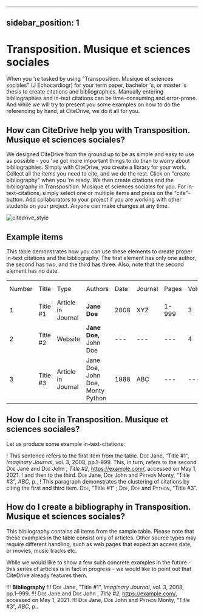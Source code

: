 
---
sidebar_position: 1
---

# Transposition. Musique et sciences sociales

When you 're tasked by using "Transposition. Musique et sciences sociales" (J Echocardiogr) for your term paper, bachelor 's, or master 's thesis to create citations and bibliographies.
Manually entering bibliographies and in-text citations can be time-consuming and error-prone. And while we will try to present you some examples on how to do the referencing by hand, at CiteDrive, we do it all for you.

<!---
## About  Transposition. Musique et sciences sociales

* Title: Transposition. Musique et sciences sociales
* Short Title (Id): J Echocardiogr)
* Authors: Transposition. Musique et sciences sociales
* Download: Transposition. Musique et sciences sociales
 --->

## How can CiteDrive help you with Transposition. Musique et sciences sociales?

We designed CiteDrive from the ground up to be as simple and easy to use as possible - you 've got more important things to do than to worry about bibliographies. Simply with CiteDrive, you create a library for your work. Collect all the items you need to cite, and we do the rest. Click on "create bibliography" when you 're ready. We then create citations and the bibliography in Transposition. Musique et sciences sociales for you. For in-text-citations, simply select one or multiple items and press on the "cite"-button. Add collaborators to your project if you are working with other students on your project. Anyone can make changes at any time.


![citedrive_style](images/transposition-musique-et-sciences-sociales.svg "Choose Transposition. Musique et sciences sociales in the CiteDrive App")


## Example items

This table demonstrates how you can use these elements to create proper in-text citations and the bibliography. The first element has only one author, the second has two, and the third has three. Also, note that the second element has no date.


<table>
  <tr>
   <td>Number
   </td>
   <td>Title
   </td>
   <td>Type
   </td>
   <td>Authors
   </td>
   <td>Date
   </td>
   <td>Journal
   </td>
   <td>Pages
   </td>
   <td>Volume
   </td>
   <td>Issue
   </td>
   <td>Access Date
   </td>
  </tr>
  <tr>
   <td>1
   </td>
   <td>Title #1
   </td>
   <td>Article in Journal
   </td>
   <td><strong>Jane Doe</strong>
   </td>
   <td>2008
   </td>
   <td>XYZ
   </td>
   <td>1-999
   </td>
   <td>3
   </td>
   <td>2
   </td>
   <td>--
   </td>
  </tr>
  <tr>
   <td>
2
   </td>
   <td>Title #2
   </td>
   <td>Website
   </td>
   <td><strong>Jane Doe, </strong>John Doe
   </td>
   <td>---
   </td>
   <td>---
   </td>
   <td>---
   </td>
   <td>4
   </td>
   <td>---
   </td>
   <td>2020-05-01
   </td>
  </tr>
  <tr>
   <td>3
   </td>
   <td>Title #3
   </td>
   <td>Article in Journal
   </td>
   <td>Jane Doe, John Doe, Monty Python
   </td>
   <td>1988
   </td>
   <td>ABC
   </td>
   <td>---
   </td>
   <td>---
   </td>
   <td>16
   </td>
   <td>---
   </td>
  </tr>
</table>



## How do I cite in  Transposition. Musique et sciences sociales?

Let us produce some example in-text-citations:

! This sentence refers to the first item from the table. <span style="font-variant:small-caps;">Doe</span> Jane, “Title #1”, <i>Imaginary Journal</i>, vol. 3, 2008, pp.1–999. This, in turn, refers to the second <span style="font-variant:small-caps;">Doe</span> Jane and <span style="font-variant:small-caps;">Doe</span> John , <i>Title #2</i>, <u>https://example.com/</u>, accessed on May 1, 2021.
! and then to the third.  <span style="font-variant:small-caps;">Doe</span> Jane, <span style="font-variant:small-caps;">Doe</span> John and <span style="font-variant:small-caps;">Python</span> Monty, “Title #3”, <i>ABC</i>, p..
! This paragraph demonstrates the clustering of citations by citing the first and third item. <span style="font-variant:small-caps;">Doe</span>, “Title #1” ; <span style="font-variant:small-caps;">Doe</span>, <span style="font-variant:small-caps;">Doe</span> and <span style="font-variant:small-caps;">Python</span>, “Title #3”.



## How do I create a bibliography in Transposition. Musique et sciences sociales?

This bibliography contains all items from the sample table. Please note that these examples in the table consist only of articles. Other source types may require different handling, such as web pages that expect an access date, or movies, music tracks etc.

While we would like to show a few such concrete examples in the future - this series of articles is in fact in progress - we would like to point out that CiteDrive already features them.


!!! **Bibliography**
!!! <span style="font-variant:small-caps;">Doe</span> Jane, “Title #1”, <i>Imaginary Journal</i>, vol. 3, 2008, pp.1–999.
!!! <span style="font-variant:small-caps;">Doe</span> Jane and <span style="font-variant:small-caps;">Doe</span> John , <i>Title #2</i>, <u>https://example.com/</u>, accessed on May 1, 2021.
!!! <span style="font-variant:small-caps;">Doe</span> Jane, <span style="font-variant:small-caps;">Doe</span> John and <span style="font-variant:small-caps;">Python</span> Monty, “Title #3”, <i>ABC</i>, p..


```
        